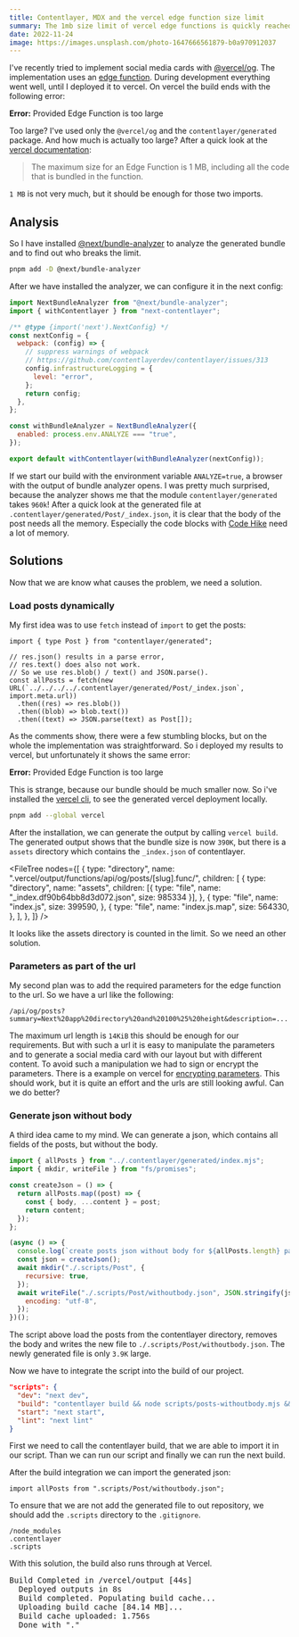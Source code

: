 ```yaml
---
title: Contentlayer, MDX and the vercel edge function size limit
summary: The 1mb size limit of vercel edge functions is quickly reached with Contentlayer and MDX
date: 2022-11-24
image: https://images.unsplash.com/photo-1647666561879-b0a970912037
---
```


I've recently tried to implement social media cards with [@vercel/og](https://vercel.com/docs/concepts/functions/edge-functions/og-image-generation).
The implementation uses an [edge function](https://vercel.com/docs/concepts/functions/edge-functions).
During development everything went well, until I deployed it to vercel.
On vercel the build ends with the following error:

<Notification type="error">
  <strong>Error:</strong> Provided Edge Function is too large
</Notification>

Too large?
I've used only the `@vercel/og` and the `contentlayer/generated` package.
And how much is actually too large?
After a quick look at the [vercel documentation](https://vercel.com/docs/concepts/functions/edge-functions#limitations):

> The maximum size for an Edge Function is 1 MB, including all the code that is bundled in the function.

`1 MB` is not very much, but it should be enough for those two imports.

## Analysis

So I have installed [@next/bundle-analyzer](https://www.npmjs.com/package/@next/bundle-analyzer) to analyze the generated bundle and
to find out who breaks the limit.

```bash
pnpm add -D @next/bundle-analyzer
```

After we have installed the analyzer, we can configure it in the next config:

```js next.config.mjs focus=1,16:20
import NextBundleAnalyzer from "@next/bundle-analyzer";
import { withContentlayer } from "next-contentlayer";

/** @type {import('next').NextConfig} */
const nextConfig = {
  webpack: (config) => {
    // suppress warnings of webpack
    // https://github.com/contentlayerdev/contentlayer/issues/313
    config.infrastructureLogging = {
      level: "error",
    };
    return config;
  },
};

const withBundleAnalyzer = NextBundleAnalyzer({
  enabled: process.env.ANALYZE === "true",
});

export default withContentlayer(withBundleAnalyzer(nextConfig));
```

If we start our build with the environment variable `ANALYZE=true`, a browser with the output of bundle analyzer opens.
I was pretty much surprised, because the analyzer shows me that the module `contentlayer/generated` takes `960k`!
After a quick look at the generated file at `.contentlayer/generated/Post/_index.json`,
it is clear that the body of the post needs all the memory.
Especially the code blocks with [Code Hike](https://codehike.org/) need a lot of memory.

## Solutions

Now that we are know what causes the problem, we need a solution.

### Load posts dynamically

My first idea was to use `fetch` instead of `import` to get the posts:

```tsx pages/api/og/posts/[slug].tsx
import { type Post } from "contentlayer/generated";

// res.json() results in a parse error,
// res.text() does also not work.
// So we use res.blob() / text() and JSON.parse().
const allPosts = fetch(new URL(`../../../../.contentlayer/generated/Post/_index.json`, import.meta.url))
  .then((res) => res.blob())
  .then((blob) => blob.text())
  .then((text) => JSON.parse(text) as Post[]);
```

As the comments show, there were a few stumbling blocks, but on the whole the implementation was straightforward.
So i deployed my results to vercel, but unfortunately it shows the same error:

<Notification type="error">
  <strong>Error:</strong> Provided Edge Function is too large
</Notification>

This is strange, because our bundle should be much smaller now.
So i've installed the [vercel cli](https://www.npmjs.com/package/vercel), to see the generated vercel deployment locally.

```bash
pnpm add --global vercel
```

After the installation, we can generate the output by calling `vercel build`.
The generated output shows that the bundle size is now `390K`,
but there is a `assets` directory which contains the `_index.json` of contentlayer.

<FileTree
  nodes={[
    {
      type: "directory",
      name: ".vercel/output/functions/api/og/posts/[slug].func/",
      children: [
        {
          type: "directory",
          name: "assets",
          children: [{ type: "file", name: "_index.df90b64bb8d3d072.json", size: 985334 }],
        },
        {
          type: "file",
          name: "index.js",
          size: 399590,
        },
        {
          type: "file",
          name: "index.js.map",
          size: 564330,
        },
      ],
    },
  ]}
/>

It looks like the assets directory is counted in the limit.
So we need an other solution.

### Parameters as part of the url

My second plan was to add the required parameters for the edge function to the url.
So we have a url like the following:

```text
/api/og/posts?summary=Next%20app%20directory%20and%20100%25%20height&description=...
```

The maximum url length is `14KiB` this should be enough for our requirements.
But with such a url it is easy to manipulate the parameters and
to generate a social media card with our layout but with different content.
To avoid such a manipulation we had to sign or encrypt the parameters.
There is a example on vercel for [encrypting parameters](https://vercel.com/docs/concepts/functions/edge-functions/og-image-examples#encrypting-parameters).
This should work, but it is quite an effort and the urls are still looking awful.
Can we do better?

### Generate json without body

A third idea came to my mind.
We can generate a json, which contains all fields of the posts, but without the body.

```js scripts/posts-withoutbody.mjs
import { allPosts } from "../.contentlayer/generated/index.mjs";
import { mkdir, writeFile } from "fs/promises";

const createJson = () => {
  return allPosts.map((post) => {
    const { body, ...content } = post;
    return content;
  });
};

(async () => {
  console.log(`create posts json without body for ${allPosts.length} paths`);
  const json = createJson();
  await mkdir("./.scripts/Post", {
    recursive: true,
  });
  await writeFile("./.scripts/Post/withoutbody.json", JSON.stringify(json, null, 2), {
    encoding: "utf-8",
  });
})();
```

The script above load the posts from the contentlayer directory,
removes the body and writes the new file to `./.scripts/Post/withoutbody.json`.
The newly generated file is only `3.9K` large.

Now we have to integrate the script into the build of our project.

```json package.json focus=3
"scripts": {
  "dev": "next dev",
  "build": "contentlayer build && node scripts/posts-withoutbody.mjs && next build",
  "start": "next start",
  "lint": "next lint"
}
```

First we need to call the contentlayer build,
that we are able to import it in our script.
Than we can run our script and finally we can run the next build.

After the build integration we can import the generated json:

```tsx pages/api/og/[slug].tsx
import allPosts from ".scripts/Post/withoutbody.json";
```

To ensure that we are not add the generated file to out repository,
we should add the `.scripts` directory to the `.gitignore`.

```text focus=3
/node_modules
.contentlayer
.scripts
```

With this solution, the build also runs through at Vercel.

<Notification type="success">
  <pre>Build Completed in /vercel/output [44s]
  Deployed outputs in 8s
  Build completed. Populating build cache...
  Uploading build cache [84.14 MB]...
  Build cache uploaded: 1.756s
  Done with "."</pre>
</Notification>
